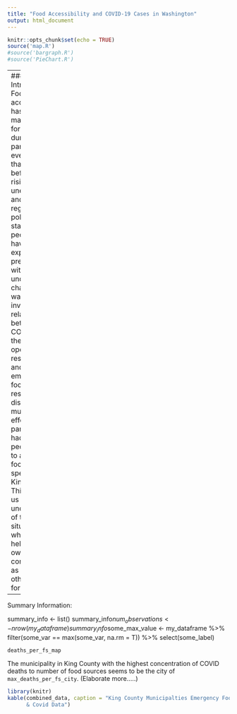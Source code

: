 ```yaml
---
title: "Food Accessibility and COVID-19 Cases in Washington"
output: html_document
---
```


```r
knitr::opts_chunk$set(echo = TRUE)
source('map.R')
#source('bargraph.R')
#source('PieChart.R')
```
---
### Introduction:
Food accessibility has become a major concern for people during the pandemic,
even more so than ever before. Due to rising unemployment and public regulation
policies, the stability people may have experienced previously with food has
undoubtedly changed. We wanted to investigate the relationship between COVID-19,
the number of operating restaurants, and emergency food resources, to discover
how much of an effect the pandemic has had on people’s ability to access food,
specifically in King County. This will give us a better understanding of the
situation, which can help both our own communities as well as others moving forward.

---
Summary Information:

summary_info <- list()
summary_info$num_observations <- nrow(my_dataframe)
summary_info$some_max_value <- my_dataframe %>%
    filter(some_var == max(some_var, na.rm = T)) %>%
    select(some_label)

```r
deaths_per_fs_map
```

The municipality in King County with the highest concentration of COVID deaths 
to number of food sources seems to be the city of `max_deaths_per_fs_city`. 
(Elaborate more.....)

```r
library(knitr)
kable(combined_data, caption = "King County Municipalties Emergency Food Sources 
      & Covid Data")
```
